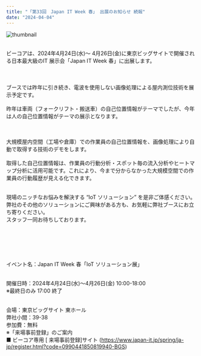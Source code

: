 ```yaml
---
title: "「第33回　Japan IT Week 春」 出展のお知らせ 続報"
date: "2024-04-04"
---
```

![thumbnail](../images/News/2024/japan_IT_week_spring_202404_zokuho.png)<br /><br />

ビーコアは、2024年4月24日(水)～ 4月26日(金)に東京ビッグサイトで開催される日本最大級のIT 展示会「Japan IT Week 春」に出展します。<br /><br />
<br /><br />
ブースでは昨年に引き続き、電波を使用しない画像処理による屋内測位技術を展示予定です。<br /><br />
昨年は車両（フォークリフト・搬送車）の自己位置情報がテーマでしたが、今年は人の自己位置情報がテーマの展示となります。<br /><br /><br />

大規模屋内空間（工場や倉庫）での作業員の自己位置情報を、画像処理により自動で取得する技術のデモをします。<br /><br />
取得した自己位置情報は、作業員の行動分析・スポット毎の流入分析やヒートマップ分析に活用可能です。これにより、今まで分からなかった大規模空間での作業員の行動履歴が見える化できます。<br /><br />

現場のニッチなお悩みを解決する “IoT ソリューション” を是非ご体感ください。　<br />
弊社のその他のソリューションにご興味がある方も、お気軽に弊社ブースにお立ち寄りください。　<br />
スタッフ一同お待ちしております。<br /><br /><br /><br /><br /><br />


イベント名：Japan IT Week 春「IoT ソリューション展」<br /><br />

開催日時：2024年4月24日(水)～4月26日(金) 10:00-18:00<br />
※最終日のみ 17:00 終了<br /><br />

会場：東京ビッグサイト 東ホール<br />
弊社小間：39-38<br />
参加費：無料<br />
※「来場事前登録」のご案内 <br />
■ ビーコア専用 [ 来場事前登録]サイト (https://www.japan-it.jp/spring/ja-jp/register.html?code=0990441850819940-BGS)
<br />